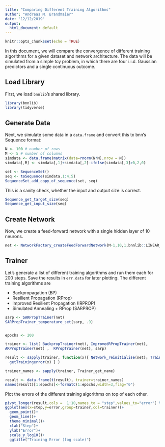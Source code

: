 ```yaml
---
title: "Comparing Different Training Algorithms"
author: "Andreas M. Brandmaier"
date: "12/12/2019"
output:
  html_document: default
---
```


```r
knitr::opts_chunk$set(echo = TRUE)
```

In this document, we will compare the convergence of different training algorithms for a given dataset and network architecture. The data will be simulated from a simple toy problem, in which there are four i.i.d. Gaussian predictors and a single continuous outcome. 

## Load Library

First, we load `bnnlib`'s shared library.

```r
library(bnnlib)
library(tidyverse)
```

## Generate Data

Next, we simulate some data in a `data.frame` and convert this to bnn's Sequence format:

```r
N <- 100 # number of rows
M <- 5 # number of columns
simdata <- data.frame(matrix(data=rnorm(N*M),nrow = N))
simdata[,M] <- simdata[,1]+simdata[,2]-ifelse(simdata[,3]>0,2,0)
```

```r
set <- SequenceSet()
seq <- toSequence(simdata,1:4,5)
SequenceSet_add_copy_of_sequence(set, seq)
```

This is a sanity check, whether the input and output size is correct.

```r
Sequence_get_target_size(seq)
Sequence_get_input_size(seq)
```

## Create Network

Now, we create a feed-forward network with a single hidden layer of 10 neurons. 

```r
net <- NetworkFactory_createFeedForwardNetwork(M-1,10,1,bnnlib::LINEAR_NODE)
```

## Trainer

Let's generate a list of different training algorithms and run them each for 200 steps. Save the results in `err.data` for later plotting. The different training algorithms are


- Backpropagation (BP)
- Resilient Propagation (RProp)
- Improved Resilient Propagation (IRPROP)
- Simulated Annealing + RProp (SARPROP)

```r
sarp <- SARPropTrainer(net)
SARPropTrainer_temperature_set(sarp, .9)


epochs <- 200

trainer <- list( BackpropTrainer(net), ImprovedRPropTrainer(net),
ARPropTrainer(net) ,  RPropTrainer(net), sarp)

result <- sapply(trainer, function(x){ Network_reinitialise(net); Trainer_train2(x, set, epochs); 
  getTrainingerror(x) } )

trainer_names <- sapply(trainer, Trainer_get_name)

result <- data.frame(t(result), trainer=trainer_names)
names(result)[1:epochs]<-formatC(1:epochs,width=3,flag="0")
```

Plot the errors of the different training algorithms on top of each other.

```r

pivot_longer(result,cols =  1:10,names_to = "step",values_to="error") %>%
ggplot(aes(x=step,y=error,group=trainer,col=trainer))+
  geom_point()+
  geom_line()+
  theme_minimal()+
  xlab("Step")+
  ylab("Error")+
  scale_y_log10()+
  ggtitle("Training Error (log scale)")
```